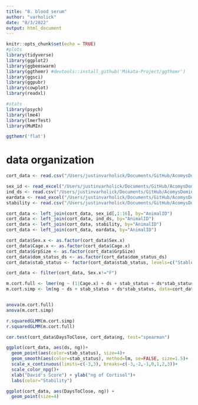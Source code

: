 ```yaml
---
title: "8. blood serum"
author: "varholick"
date: "8/3/2022"
output: html_document
---
```


```r
knitr::opts_chunk$set(echo = TRUE)
#plots
library(tidyverse)
library(ggplot2)
library(ggbeeswarm)
library(ggthemr) #devtools::install_github('Mikata-Project/ggthemr')
library(ggsci)
library(ggpubr)
library(cowplot)
library(readxl)

#stats
library(psych)
library(lme4)
library(lmerTest)
library(MuMIn)

ggthemr('flat')
```

# data organization
```r
cort_data <- read.csv("/Users/justinvarholick/Documents/GitHub/AcomysDominance_2022_Data_Results/Data/cort_combined.csv", header=TRUE)

sex_id <- read_excel("/Users/justinvarholick/Documents/GitHub/AcomysDominance_2022_Data_Results/Data/AcomysDomRegen_Inventory.xlsx", sheet = "Sheet1")
ind_ds <- read.csv("/Users/justinvarholick/Documents/GitHub/AcomysDominance_2022_Data_Results/Data/dscorebyanimal_edited.csv")
eardata <- read_excel("/Users/justinvarholick/Documents/GitHub/AcomysDominance_2022_Data_Results/Data/EarDaysToClose.xlsx")
stability <- read.csv("/Users/justinvarholick/Documents/GitHub/AcomysDominance_2022_Data_Results/Data/stabilitybycage.csv")

cort_data <- left_join(cort_data, sex_id[,1:16], by="AnimalID")
cort_data <- left_join(cort_data, ind_ds, by="AnimalID")
cort_data <- left_join(cort_data, stability, by="AnimalID")
cort_data <- left_join(cort_data, eardata, by="AnimalID")

cort_data$Sex.x <- as.factor(cort_data$Sex.x)
cort_data$Cage.x <- as.factor(cort_data$Cage.x)
cort_data$GrpSize <- as.factor(cort_data$GrpSize)
cort_data$dom_status_ds <- as.factor(cort_data$dom_status_ds)
cort_data$stab_status <- factor(cort_data$stab_status, levels=c("Stable", "Unstable", "Unclear"))

cort_data <- filter(cort_data, Sex.x!="F")
```

```r
m.cort.full <- lmer(ng ~ (1|Cage.x) + ds + stab_status + ds*stab_status, data=cort_data, REML=F, control=lmerControl(optimizer="bobyqa"))
m.cort.simp <- lm(ng ~ ds + stab_status + ds*stab_status, data=cort_data)


anova(m.cort.full)
anova(m.cort.simp)

r.squaredGLMM(m.cort.simp)
r.squaredGLMM(m.cort.full)
```

```r
cor.test(cort_data$DaysToClose, cort_data$ng, test="spearman")
```


```r
ggplot(cort_data, aes(ds, ng))+
  geom_point(aes(color=stab_status), size=4)+
  geom_smooth(aes(color=stab_status), method=lm, se=FALSE, size=1.5)+
  scale_x_continuous(limits=c(-3,3), breaks=c(-3,-2,-1,0,1,2,3))+
  scale_color_npg()+
  xlab("David's Score") + ylab("ng of Cortisol")+
  labs(color="Stability")
```

```r
ggplot(cort_data, aes(DaysToClose, ng)) +
  geom_point(size=4)
```

